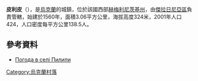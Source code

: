 {{coord|49|11|28|N|27|27|53|E|scale:100000|display=title}}

'''皮利皮'''（{{lang-uk|Пилипи}}），是[[烏克蘭|烏克蘭]]的城鎮，位於該國西部[[赫梅利尼茨基州|赫梅利尼茨基州]]，由[[傑拉日尼亞區|傑拉日尼亞區]]負責管轄，始建於1560年，面積3.06平方公里，海拔高度324米，2001年人口424，人口密度每平方公里138.5人。

==參考資料==
* [http://weather.in.ua/ua/hmel'nickaja/20336 Погода в селі Пилипи]{{Wayback|url=http://weather.in.ua/ua/hmel%27nickaja/20336 |date=20111220070454 }}

{{Ukraine-geo-stub}}
[[Category:烏克蘭村落|Category:烏克蘭村落]]
